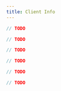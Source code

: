 ```yaml
---
title: Client Info
---
```


<!-- embedme info-version.beacon.ts -->

```ts
// TODO
```

<!-- embedme info-version.taquito.ts -->

```ts
// TODO
```

<!-- embedme info-client.beacon.ts -->

```ts
// TODO
```

<!-- embedme info-client.taquito.ts -->

```ts
// TODO
```

<!-- embedme info-connection.beacon.ts -->

```ts
// TODO
```

<!-- embedme info-connection.taquito.ts -->

```ts
// TODO
```

